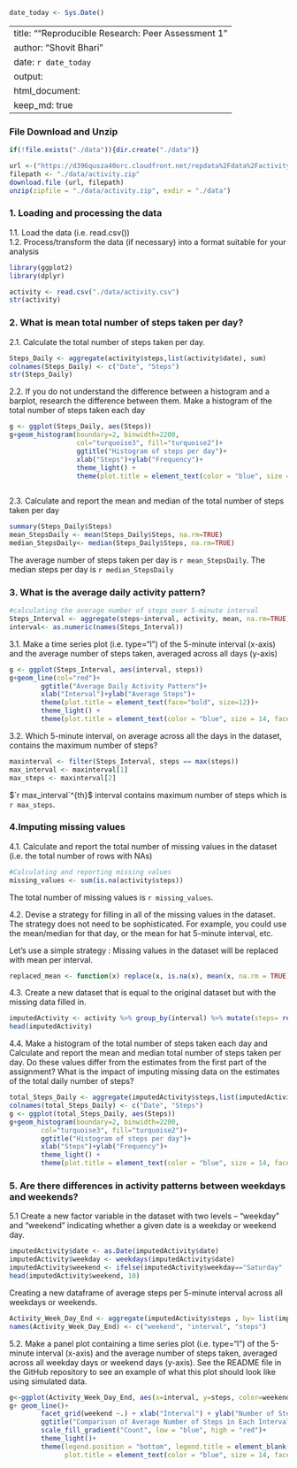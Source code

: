 ```r
date_today <- Sys.Date()
```

---
title: ""Reproducible Research: Peer Assessment 1"
author: "Shovit Bhari"
date: `r date_today`
output: 
    html_document:
           keep_md: true
---

### File Download and Unzip

```r
if(!file.exists("./data")){dir.create("./data")}

url <-("https://d396qusza40orc.cloudfront.net/repdata%2Fdata%2Factivity.zip")
filepath <- "./data/activity.zip"
download.file (url, filepath)
unzip(zipfile = "./data/activity.zip", exdir = "./data")
```

### 1. Loading and processing the data
1.1. Load the data (i.e. \color{red}{\verb|read.csv()|}read.csv())  
1.2. Process/transform the data (if necessary) into a format suitable for your analysis
```r
library(ggplot2)
library(dplyr)
```

```r
activity <- read.csv("./data/activity.csv")
str(activity)
```

### 2. What is mean total number of steps taken per day?

2.1. Calculate the total number of steps taken per day.  

```r
Steps_Daily <- aggregate(activity$steps,list(activity$date), sum)
colnames(Steps_Daily) <- c("Date", "Steps")
str(Steps_Daily)
```
2.2. If you do not understand the difference between a histogram and a barplot, research the difference between them. Make a histogram of the total number of steps taken each day  

```r

g <- ggplot(Steps_Daily, aes(Steps))
g+geom_histogram(boundary=2, binwidth=2200, 
                 col="turquoise3", fill="turquoise2")+
                 ggtitle("Histogram of steps per day")+
                 xlab("Steps")+ylab("Frequency")+
                 theme_light() +
                 theme(plot.title = element_text(color = "blue", size = 14, face = "bold", hjust=0.5))
                 
```


2.3. Calculate and report the mean and median of the total number of steps taken per day
```r
summary(Steps_Daily$Steps)
mean_StepsDaily <- mean(Steps_Daily$Steps, na.rm=TRUE)
median_StepsDaily<- median(Steps_Daily$Steps, na.rm=TRUE)
```

The average number of steps taken per day is `r mean_StepsDaily`. The median steps per day is `r median_StepsDaily`


### 3. What is the average daily activity pattern?
 
```r
#calculating the average number of steps over 5-minute interval
Steps_Interval <- aggregate(steps~interval, activity, mean, na.rm=TRUE)
interval<- as.numeric(names(Steps_Interval))
```

3.1. Make a time series plot (i.e. \color{red}{\verb|type = "l"|}type="l") of the 5-minute interval (x-axis) and the average number of steps taken, averaged across all days (y-axis) 

```r

g <- ggplot(Steps_Interval, aes(interval, steps))
g+geom_line(col="red")+
        ggtitle("Average Daily Activity Pattern")+
        xlab("Interval")+ylab("Average Steps")+
        theme(plot.title = element_text(face="bold", size=12))+
        theme_light() +
        theme(plot.title = element_text(color = "blue", size = 14, face = "bold", hjust=0.5))
```

3.2. Which 5-minute interval, on average across all the days in the dataset, contains the maximum number of steps?

```r
maxinterval <- filter(Steps_Interval, steps == max(steps))
max_interval <- maxinterval[1]
max_steps <- maxinterval[2]
```

$`r max_interval`^{th}$ interval contains maximum number of steps which is `r max_steps`.

### 4.Imputing missing values

4.1. Calculate and report the total number of missing values in the dataset (i.e. the total number of rows with \color{red}{\verb|NA|}NAs)  

```r
#Calculating and reporting missing values
missing_values <- sum(is.na(activity$steps))
```

The total number of missing values is `r missing_values`.

4.2. Devise a strategy for filling in all of the missing values in the dataset. The strategy does not need to be sophisticated. For example, you could use the mean/median for that day, or the mean for hat 5-minute interval, etc.  

Let’s use a simple strategy : Missing values in the dataset will be replaced with mean per interval.  

```r
replaced_mean <- function(x) replace(x, is.na(x), mean(x, na.rm = TRUE))
```

4.3. Create a new dataset that is equal to the original dataset but with the missing data filled in.

```r
imputedActivity <- activity %>% group_by(interval) %>% mutate(steps= replaced_mean(steps))
head(imputedActivity)
```

4.4. Make a histogram of the total number of steps taken each day and Calculate and report the mean and median total number of steps taken per day. Do these values differ from the estimates from the first part of the assignment? What is the impact of imputing missing data on the estimates of the total daily number of steps?

```r
total_Steps_Daily <- aggregate(imputedActivity$steps,list(imputedActivity$date), sum)
colnames(total_Steps_Daily) <- c("Date", "Steps")
g <- ggplot(total_Steps_Daily, aes(Steps))
g+geom_histogram(boundary=2, binwidth=2200, 
        col="turquoise3", fill="turquoise2")+
        ggtitle("Histogram of steps per day")+
        xlab("Steps")+ylab("Frequency")+
        theme_light() +
        theme(plot.title = element_text(color = "blue", size = 14, face = "bold", hjust=0.5))
```

### 5. Are there differences in activity patterns between weekdays and weekends?


5.1 Create a new factor variable in the dataset with two levels – “weekday” and “weekend” indicating whether a given date is a weekday or weekend day.
```r
imputedActivity$date <- as.Date(imputedActivity$date)
imputedActivity$weekday <- weekdays(imputedActivity$date)
imputedActivity$weekend <- ifelse(imputedActivity$weekday=="Saturday" | imputedActivity$weekday=="Sunday", "Weekend", "Weekday" )
head(imputedActivity$weekend, 10)
```

Creating a new dataframe of average steps per 5-minute interval across all weekdays or weekends.

```r
Activity_Week_Day_End <- aggregate(imputedActivity$steps , by= list(imputedActivity$weekend, imputedActivity$interval), mean)
names(Activity_Week_Day_End) <- c("weekend", "interval", "steps")
```
5.2. Make a panel plot containing a time series plot (i.e. \color{red}{\verb|type = "l"|}type="l") of the 5-minute interval (x-axis) and the average number of steps taken, averaged across all weekday days or weekend days (y-axis). See the README file in the GitHub repository to see an example of what this plot should look like using simulated data.  

```r
g<-ggplot(Activity_Week_Day_End, aes(x=interval, y=steps, color=weekend)) 
g+ geom_line()+
        facet_grid(weekend ~.) + xlab("Interval") + ylab("Number of Steps") +
        ggtitle("Comparison of Average Number of Steps in Each Interval") +
        scale_fill_gradient("Count", low = "blue", high = "red")+
        theme_light()+
        theme(legend.position = "bottom", legend.title = element_blank(),
              plot.title = element_text(color = "blue", size = 14, face = "bold", hjust=0.5)) 
```
